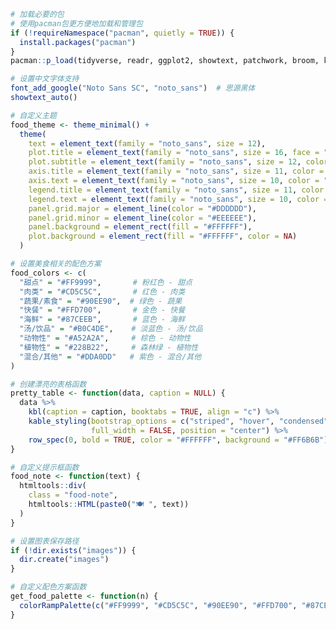 ```r
# 加载必要的包
# 使用pacman包更方便地加载和管理包
if (!requireNamespace("pacman", quietly = TRUE)) {
  install.packages("pacman")
}
pacman::p_load(tidyverse, readr, ggplot2, showtext, patchwork, broom, knitr, emojifont, fontawesome, ggsci, ggimage, kableExtra, ggforce, ggridges, viridis, forcats, ggrepel)

# 设置中文字体支持
font_add_google("Noto Sans SC", "noto_sans")  # 思源黑体
showtext_auto()

# 自定义主题
food_theme <- theme_minimal() +
  theme(
    text = element_text(family = "noto_sans", size = 12),
    plot.title = element_text(family = "noto_sans", size = 16, face = "bold", color = "#333333"),
    plot.subtitle = element_text(family = "noto_sans", size = 12, color = "#666666"),
    axis.title = element_text(family = "noto_sans", size = 11, color = "#333333"),
    axis.text = element_text(family = "noto_sans", size = 10, color = "#666666"),
    legend.title = element_text(family = "noto_sans", size = 11, color = "#333333"),
    legend.text = element_text(family = "noto_sans", size = 10, color = "#666666"),
    panel.grid.major = element_line(color = "#DDDDDD"),
    panel.grid.minor = element_line(color = "#EEEEEE"),
    panel.background = element_rect(fill = "#FFFFFF"),
    plot.background = element_rect(fill = "#FFFFFF", color = NA)
  )

# 设置美食相关的配色方案
food_colors <- c(
  "甜点" = "#FF9999",       # 粉红色 - 甜点
  "肉类" = "#CD5C5C",       # 红色 - 肉类
  "蔬果/素食" = "#90EE90",  # 绿色 - 蔬果
  "快餐" = "#FFD700",       # 金色 - 快餐
  "海鲜" = "#87CEEB",       # 蓝色 - 海鲜
  "汤/饮品" = "#B0C4DE",    # 淡蓝色 - 汤/饮品
  "动物性" = "#A52A2A",     # 棕色 - 动物性
  "植物性" = "#228B22",     # 森林绿 - 植物性 
  "混合/其他" = "#DDA0DD"   # 紫色 - 混合/其他
)

# 创建漂亮的表格函数
pretty_table <- function(data, caption = NULL) {
  data %>%
    kbl(caption = caption, booktabs = TRUE, align = "c") %>%
    kable_styling(bootstrap_options = c("striped", "hover", "condensed"), 
                  full_width = FALSE, position = "center") %>%
    row_spec(0, bold = TRUE, color = "#FFFFFF", background = "#FF6B6B")
}

# 自定义提示框函数
food_note <- function(text) {
  htmltools::div(
    class = "food-note",
    htmltools::HTML(paste0("🍽️ ", text))
  )
}

# 设置图表保存路径
if (!dir.exists("images")) {
  dir.create("images")
}

# 自定义配色方案函数
get_food_palette <- function(n) {
  colorRampPalette(c("#FF9999", "#CD5C5C", "#90EE90", "#FFD700", "#87CEEB", "#B0C4DE"))(n)
}
``` 